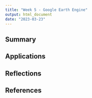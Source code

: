 ```yaml
---
title: "Week 5 - Google Earth Engine"
output: html_document
date: "2023-03-23"
---
```


## Summary

## Applications

## Reflections

## References

